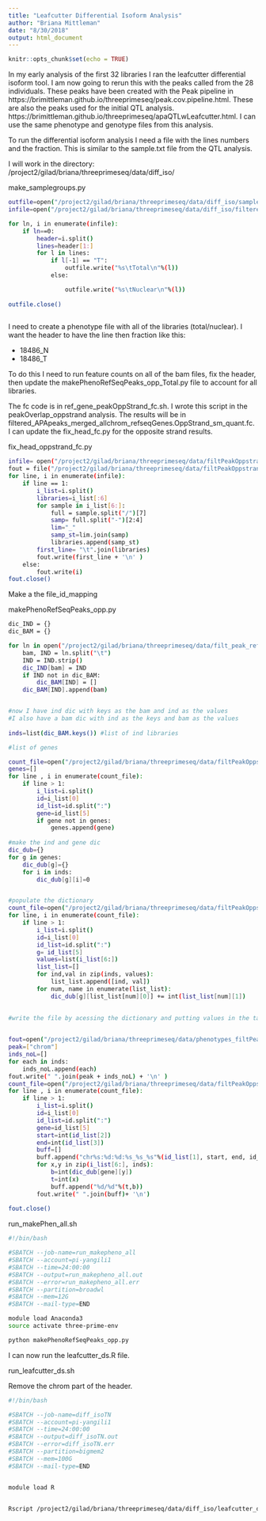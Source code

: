 ```yaml
---
title: "Leafcutter Differential Isoform Analysis"
author: "Briana Mittleman"
date: "8/30/2018"
output: html_document
---
```


```r
knitr::opts_chunk$set(echo = TRUE)
```

In my early analysis of the first 32 libraries I ran the leafcutter differential isoform tool. I am now going to rerun this with the peaks called from the 28 individuals. These peaks have been created with the Peak pipeline in https://brimittleman.github.io/threeprimeseq/peak.cov.pipeline.html. These are also the peaks used for the initial QTL analysis. https://brimittleman.github.io/threeprimeseq/apaQTLwLeafcutter.html. I can use the same phenotype and genotype files from this analysis. 


To run the differential isoform analysis I need a file with the lines numbers and the fraction. This is similar to the sample.txt file from the QTL analysis.  

I will work in the directory: /project2/gilad/briana/threeprimeseq/data/diff_iso/  


make_samplegroups.py
```bash

outfile=open("/project2/gilad/briana/threeprimeseq/data/diff_iso/sample_groups.txt", "w")
infile=open("/project2/gilad/briana/threeprimeseq/data/diff_iso/filtered_APApeaks_merged_allchrom_refseqGenes_pheno.txt", "r")

for ln, i in enumerate(infile):
    if ln==0:
        header=i.split()
        lines=header[1:]
        for l in lines:
            if l[-1] == "T":
                outfile.write("%s\tTotal\n"%(l))
            else:

                outfile.write("%s\tNuclear\n"%(l))
                
outfile.close()
                

```

I need to create a phenotype file with all of the libraries (total/nuclear). I want the header to have the line then fraction like this:  

* 18486_N	
* 18486_T	

To do this I need to run feature counts on all of the bam files, fix the header, then update the makePhenoRefSeqPeaks_opp_Total.py file to account for all libraries.  


The fc code is in ref_gene_peakOppStrand_fc.sh. I wrote this script in the peakOverlap_oppstrand analysis. The results will be in filtered_APApeaks_merged_allchrom_refseqGenes.OppStrand_sm_quant.fc.  I can update the fix_head_fc.py for the opposite strand results.  


fix_head_oppstrand_fc.py

```bash
infile= open("/project2/gilad/briana/threeprimeseq/data/filtPeakOppstrand_cov/filtered_APApeaks_merged_allchrom_refseqGenes.OppStrand_sm_quant.fc", "r")
fout = file("/project2/gilad/briana/threeprimeseq/data/filtPeakOppstrand_cov/filtered_APApeaks_merged_allchrom_refseqGenes.OppStrand_sm_quant_fixed.fc",'w')
for line, i in enumerate(infile):
    if line == 1:
        i_list=i.split()
        libraries=i_list[:6]
        for sample in i_list[6:]:
            full = sample.split("/")[7]
            samp= full.split("-")[2:4]
            lim="_"
            samp_st=lim.join(samp)
            libraries.append(samp_st)
        first_line= "\t".join(libraries)
        fout.write(first_line + '\n' )
    else:
        fout.write(i)
fout.close()
```

Make a the file_id_mapping 

 
makePhenoRefSeqPeaks_opp.py 

```bash
dic_IND = {}
dic_BAM = {}

for ln in open("/project2/gilad/briana/threeprimeseq/data/filt_peak_refGene_cov/file_id_mapping.txt"):
    bam, IND = ln.split("\t")
    IND = IND.strip()
    dic_IND[bam] = IND
    if IND not in dic_BAM:
        dic_BAM[IND] = []
    dic_BAM[IND].append(bam)


#now I have ind dic with keys as the bam and ind as the values
#I also have a bam dic with ind as the keys and bam as the values  
    
inds=list(dic_BAM.keys()) #list of ind libraries  

#list of genes   

count_file=open("/project2/gilad/briana/threeprimeseq/data/filtPeakOppstrand_cov/filtered_APApeaks_merged_allchrom_refseqGenes.OppStrand_sm_quant_fixed.fc", "r")
genes=[]
for line , i in enumerate(count_file):
    if line > 1:
        i_list=i.split()
        id=i_list[0]
        id_list=id.split(":")
        gene=id_list[5]
        if gene not in genes:
            genes.append(gene)
            
#make the ind and gene dic  
dic_dub={}
for g in genes:
    dic_dub[g]={}
    for i in inds:
        dic_dub[g][i]=0


#populate the dictionary  
count_file=open("/project2/gilad/briana/threeprimeseq/data/filtPeakOppstrand_cov/filtered_APApeaks_merged_allchrom_refseqGenes.OppStrand_sm_quant_fixed.fc", "r")
for line, i in enumerate(count_file):
    if line > 1:
        i_list=i.split()
        id=i_list[0]
        id_list=id.split(":")
        g= id_list[5]
        values=list(i_list[6:])
        list_list=[]
        for ind,val in zip(inds, values):
            list_list.append([ind, val])
        for num, name in enumerate(list_list):
            dic_dub[g][list_list[num][0]] += int(list_list[num][1])
        

#write the file by acessing the dictionary and putting values in the table ver the value in the dic 
        

fout=open("/project2/gilad/briana/threeprimeseq/data/phenotypes_filtPeakOppstrand/filtered_APApeaks_merged_allchrom_refseqGenes.OppStrand_sm_quant.ALL.pheno_fixed.txt","w")
peak=["chrom"]
inds_noL=[]
for each in inds:
    inds_noL.append(each)  
fout.write(" ".join(peak + inds_noL) + '\n' )
count_file=open("/project2/gilad/briana/threeprimeseq/data/filtPeakOppstrand_cov/filtered_APApeaks_merged_allchrom_refseqGenes.OppStrand_sm_quant_fixed.fc", "r")
for line , i in enumerate(count_file):
    if line > 1:
        i_list=i.split()
        id=i_list[0]
        id_list=id.split(":")
        gene=id_list[5]
        start=int(id_list[2])
        end=int(id_list[3])
        buff=[]
        buff.append("chr%s:%d:%d:%s_%s_%s"%(id_list[1], start, end, id_list[5], id_list[4], id_list[0]))
        for x,y in zip(i_list[6:], inds):
            b=int(dic_dub[gene][y])
            t=int(x)
            buff.append("%d/%d"%(t,b))
        fout.write(" ".join(buff)+ '\n')
        
fout.close()
```


run_makePhen_all.sh  
```bash
#!/bin/bash

#SBATCH --job-name=run_makepheno_all
#SBATCH --account=pi-yangili1
#SBATCH --time=24:00:00
#SBATCH --output=run_makepheno_all.out
#SBATCH --error=run_makepheno_all.err
#SBATCH --partition=broadwl
#SBATCH --mem=12G
#SBATCH --mail-type=END

module load Anaconda3
source activate three-prime-env

python makePhenoRefSeqPeaks_opp.py 
```


I can now run the leafcutter_ds.R file.  

run_leafcutter_ds.sh


Remove the chrom part of the header.  
```bash
#!/bin/bash

#SBATCH --job-name=diff_isoTN
#SBATCH --account=pi-yangili1
#SBATCH --time=24:00:00
#SBATCH --output=diff_isoTN.out
#SBATCH --error=diff_isoTN.err
#SBATCH --partition=bigmem2
#SBATCH --mem=100G
#SBATCH --mail-type=END


module load R  


Rscript /project2/gilad/briana/threeprimeseq/data/diff_iso/leafcutter_ds.R /project2/gilad/briana/threeprimeseq/data/phenotypes_filtPeakOppstrand/filtered_APApeaks_merged_allchrom_refseqGenes.OppStrand_sm_quant.ALL.pheno_fixed_nochrom.txt /project2/gilad/briana/threeprimeseq/data/diff_iso/sample_groups.txt -o /project2/gilad/briana/threeprimeseq/data/diff_iso/TN_diff_isoform
```



